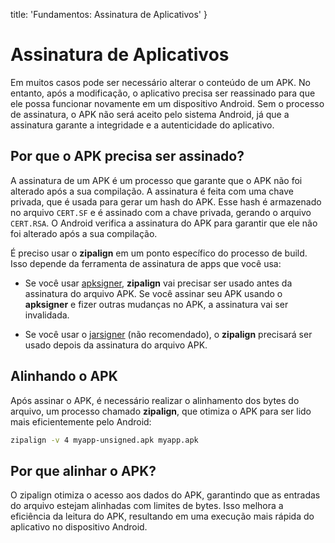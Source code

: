   title: 'Fundamentos: Assinatura de Aplicativos'
}

# Assinatura de Aplicativos
Em muitos casos pode ser necessário alterar o conteúdo de um APK. No entanto, após a modificação, o aplicativo precisa ser reassinado para que ele possa funcionar novamente em um dispositivo Android. Sem o processo de assinatura, o APK não será aceito pelo sistema Android, já que a assinatura garante a integridade e a autenticidade do aplicativo.

## Por que o APK precisa ser assinado?
A assinatura de um APK é um processo que garante que o APK não foi alterado após a sua compilação. A assinatura é feita com uma chave privada, que é usada para gerar um hash do APK. Esse hash é armazenado no arquivo `CERT.SF` e é assinado com a chave privada, gerando o arquivo `CERT.RSA`. O Android verifica a assinatura do APK para garantir que ele não foi alterado após a sua compilação.


É preciso usar o **zipalign** em um ponto específico do processo de build. Isso depende da ferramenta de assinatura de apps que você usa:

- Se você usar [apksigner](https://developer.android.com/studio/command-line/apksigner?hl=pt-br), **zipalign** vai precisar ser usado antes da assinatura do arquivo APK. Se você assinar seu APK usando o **apksigner** e fizer outras mudanças no APK, a assinatura vai ser invalidada.

- Se você usar o [jarsigner](https://docs.oracle.com/javase/tutorial/deployment/jar/signing.html) (não recomendado), o **zipalign** precisará ser usado depois da assinatura do arquivo APK.

## Alinhando o APK
Após assinar o APK, é necessário realizar o alinhamento dos bytes do arquivo, um processo chamado **zipalign**, que otimiza o APK para ser lido mais eficientemente pelo Android:

```bash filename="Terminal"
zipalign -v 4 myapp-unsigned.apk myapp.apk
```

## Por que alinhar o APK?
O zipalign otimiza o acesso aos dados do APK, garantindo que as entradas do arquivo estejam alinhadas com limites de bytes. Isso melhora a eficiência da leitura do APK, resultando em uma execução mais rápida do aplicativo no dispositivo Android.
